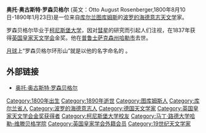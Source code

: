 '''奥托·奥古斯特·罗森贝格尔''' (英文：Otto August Rosenberger,1800年8月10日-1890年1月23日)是一位来自[[库尔兰|库尔兰]][[图库姆斯|图库姆斯]]的[[波罗的海德意志人|波罗的海德意志]][[天文学|天文学]]家。 

罗森贝格尔毕业于[[柯尼斯堡大学|柯尼斯堡大学]]，因对[[彗星|彗星]]的研究而引起人们注视，在1837年获得[[英国皇家天文学会|英国皇家天文学会]]金奖。他在[[普鲁士|普鲁士]][[萨克森省|萨克森州]][[哈雷_(德国)|哈勒市]]去世。

[[月球|月球]]上“罗森贝格尔环形山”就是以他的名字命名的 。

==外部链接==
*[https://web.archive.org/web/20140714205841/http://www.catalogus-professorum-halensis.de/rosenbergerottoaugust.html 奥托·奥古斯特·罗森贝格尔] {{de icon}}

{{Authority control}}

{{DEFAULTSORT: Rosenberger, Otto}}
[[Category:1800年出生|Category:1800年出生]]
[[Category:1890年逝世|Category:1890年逝世]]
[[Category:图库姆斯人|Category:图库姆斯人]]
[[Category:库尔兰省人|Category:库尔兰省人]]
[[Category:波罗的海德意志人|Category:波罗的海德意志人]]
[[Category:德国天文学家|Category:德国天文学家]]
[[Category:英国皇家天文学会金奖获得者|Category:英国皇家天文学会金奖获得者]]
[[Category:柯尼斯堡大学校友|Category:柯尼斯堡大学校友]]
[[Category:马丁·路德大学哈勒-维滕贝格学院|Category:马丁·路德大学哈勒-维滕贝格学院]]
[[Category:英国皇家学会外籍会员|Category:英国皇家学会外籍会员]]
[[Category:19世纪天文学家|Category:19世纪天文学家]]


{{Germany-astronomer-stub}}